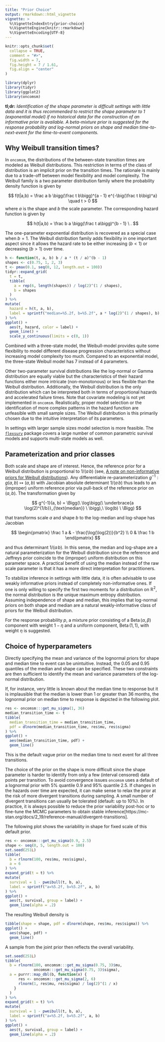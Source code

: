 ---
title: "Prior Choice"
output: rmarkdown::html_vignette
vignette: >
  %\VignetteIndexEntry{prior-choice}
  %\VignetteEngine{knitr::rmarkdown}
  %\VignetteEncoding{UTF-8}
---

```{r, include = FALSE}
knitr::opts_chunk$set(
  collapse = TRUE,
  comment = "#>",
  fig.width = 7,
  fig.height = 7 / 1.61,
  fig.align = "center"
)
```

```{r setup}
library(dplyr)
library(tidyr)
library(ggplot2)
library(oncomsm)
```



**tl;dr:** *Identification of the shape parameter is difficult settings with
little data and it is thus recommended to restrict the shape
parameter to $1$ (exponential model) if no historical data for the construction
of an informative prior is available. A beta-mixture prior is suggested for the
response probability and log-normal priors on shape and median
time-to-next-event for the time-to-event components.*


## Why Weibull transition times?

In `oncomsm`, the distributions of the between-state transition times are
modeled as Weibull distributions.
This restriction in terms of the class of distribution is an implicit prior
on the transition times.
The rationale is mainly due to a trade-off between model flexibility and
model complexity.
The Weibull family is a two parameter distribution family where the
probability density function is given by

$$
f(t|a,b) = \frac a b \bigg(\frac t b\bigg)^{a - 1} e^{-\big(\frac t b\big)^a} \quad t > 0
$$
where $a$ is the shape and $b$ the scale parameter.
The corresponding hazard function is given by 

$$
h(t|a,b) = \frac b a \bigg(\frac t a\bigg)^{b - 1} \ .
$$

The one-parameter exponential distribution is recovered as a special case when
$b = 1$.
The Weibull distribution family adds flexibility in one important aspect since
it allows the hazard rate to be either increasing ($b<1$) or decreasing ($b>1$) 
over time.

```{r weibull-hazards, echo=FALSE, warning=FALSE}
h <- function(t, a, b) b / a * (t / a)^(b - 1)
shapes <- c(0.75, 1, 2, 3)
t <- pmax(0.1, seq(0, 12, length.out = 100))
tidyr::expand_grid(
  t = t,
  tibble(
    a = rep(6, length(shapes)) / log(2)^(1 / shapes),
    b = shapes
  )
) %>%
mutate(
  hazard = h(t, a, b),
  label = sprintf("median=%5.2f, b=%5.2f", a * log(2)^(1 / shapes), b)
) %>%
ggplot() +
  aes(t, hazard, color = label) +
  geom_line() +
  scale_y_continuous(limits = c(0, 1))
```

Combined with a three-state model, the Weibull-model provides quite some
flexibility to model different disease progression characteristics without
increasing model complexity too much.
Compared to an exponential model, the three-state Weibull model has
7 instead of 4 parameters.

Other two-parameter survival distributions like the log-normal or Gamma
distribution are equally viable but the characteristics of their hazard
functions either more intricate (non-monotonous) or less flexible than the
Weibull distribution.
Additionally, the Weibull distribution is the only distribution which can be
interpreted both in terms of proportional hazards and accelerated failure
times.
Note that covariate modeling is not yet implemented in `oncomsm`.
Realistically, proper model selection or the identification of more complex
patterns in the hazard function are unfeasible with small sample sizes.
The Weibull distribution is this primarily chosen due to the intuitive
interpretation of its parameters.

In settings with larger sample sizes model selection is more feasible.
The [`flexsurv`](https://cran.r-project.org/package=flexsurv) package covers
a large number of common parametric survival models and supports 
multi-state models as well.


## Parameterization and prior classes

Both scale and shape are of interest.
Hence, the reference prior for a Weibull 
distribution is proportional to $1/(a\, b)$ 
(see, [A note on non-informative priors for Weibull distributions](https://doi.org/10.1016/S0378-3758(96)00155-3)).
Any differentiable re-parameterization $g^{-1}:g(a,b)\mapsto (a,b)$ with
Jacobian absolute determinant $1/(a\,b)$ thus leads to an (improper)
uniform reference prior via pull-back of the reference prior on $(a,b)$.
The transformation given by

$$
g^{-1}(a, b) = \Bigg(\ \log\bigg(\ \underbrace{a \log(2)^{1/b}}_{\text{median}} \ \bigg),\ \log(b) \ \Bigg)
$$

that transforms scale $a$ and shape $b$ to the log-median and log-shape has
Jacobian

$$
\begin{pmatrix}
  \frac 1 a & - \frac{\log(\log(2))}{b^2} \\
  0 & \frac 1 b
\end{pmatrix}
$$

and thus determinant $1/(a\,b)$. 
In this sense, the median and log-shape are a natural parameterization for the
Weibull distribution since the reference and Jeffreys prior coincide to the
(improper) uniform distribution on this parameter space.
A practical benefit of using the median instead of the raw scale parameter is
that it has a more direct interpretation for practitioners.

To stabilize inference in settings with little data, it is often advisable to
use weakly informative priors instead of completely non-informative ones.
If one is only willing to specify the first two moments for a distribution on 
$\mathbb{R}^2$, the normal distribution is the unique maximum entropy 
distribution.
Assuming independence of shape and median, this implies that log-normal priors
on both shape and median are a natural weakly-informative class of priors for
the Weibull distribution.

For the response probability $p$, a mixture prior consisting of a
$\operatorname{Beta}(\alpha,\beta)$ component with weight $1-\eta$ and a 
uniform component, $\operatorname{Beta}(1,1)$, with weight $\eta$ is suggested.



## Choice of hyperparameters

Directly specifying the mean and variance of the lognormal priors for shape and
median time to event can be unintuitive.
Instead,
the $0.05$ and $0.95$ quantiles of the median and shape can be specified.
These two constraints are then sufficient to identify the mean and variance
parameters of the log-normal distribution.

If, for instance, very little is known about the median time to response but
it is implausible that the median is lower than 1 or greater than 36 months,
the lognormal prior on  median time to response is depicted in the
following plot.

```{r}
res <- oncomsm:::get_mu_sigma(1, 36)
median_transition_time <- t
tibble(
  median_transition_time = median_transition_time,
  pdf = dlnorm(median_transition_time, res$mu, res$sigma)
) %>%
ggplot() +
  aes(median_transition_time, pdf) +
  geom_line()
```

This is the default vague prior on the median time to next event for all three
transitions.

The choice of the prior on the shape is more difficult since the shape parameter
is harder to identify from only a few (interval censored) data points per
transition.
To avoid convergence issues `oncomsm` uses a default of a lognormal prior 
with 5% quantile 0.9 and 95% quantile 2.5.
If changes in the hazards over time are expected, it can make sense to
relax the prior at the risk of more divergent transitions during sampling.
A small number of divergent transitions can usually be tolerated
(default: up to 10%).
In practice, it is always possible to reduce the prior variability post-hoc 
or to fine-tune the MCMC parameters to obtain stable inference[https://mc-stan.org/docs/2_19/reference-manual/divergent-transitions]. 

The following plot shows the variability in shape for fixed scale of this
default prior.

```{r}
res <- oncomsm:::get_mu_sigma(0.9, 2.5)
shape <- seq(0, 5, length.out = 100)
set.seed(251L)
tibble(
  b = rlnorm(100, res$mu, res$sigma),
  a = 6
) %>%
expand_grid(t = t) %>%
mutate(
  survival = 1 - pweibull(t, b, a),
  label = sprintf("a=%5.2f, b=%5.2f", a, b)
) %>%
ggplot() +
  aes(t, survival, group = label) +
  geom_line(alpha = .2)
```

The resulting Weibull density is 

```{r}
tibble(shape = shape, pdf = dlnorm(shape, res$mu, res$sigma)) %>%
ggplot() +
  aes(shape, pdf) +
  geom_line()
```

A sample from the joint prior then reflects the overall variability.

```{r}
set.seed(251L)
tibble(
  b = rlnorm(100, oncomsm:::get_mu_sigma(0.75, 3)$mu,
             oncomsm:::get_mu_sigma(0.75, 3)$sigma),
  a = purrr::map_dbl(b, function(x) {
      res <- oncomsm:::get_mu_sigma(2, 6)
      rlnorm(1, res$mu, res$sigma) / log(2)^(1 / x)
    }
  )
) %>%
expand_grid(t = t) %>%
mutate(
  survival = 1 - pweibull(t, b, a),
  label = sprintf("a=%5.2f, b=%5.2f", a, b)
) %>%
ggplot() +
  aes(t, survival, group = label) +
  geom_line(alpha = .2)
```
